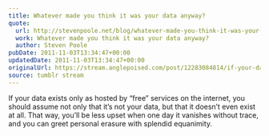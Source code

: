 ```yaml
---
title: Whatever made you think it was your data anyway?
quote:
  url: http://stevenpoole.net/blog/whatever-made-you-think-it-was-your-data-anyway/
  work: Whatever made you think it was your data anyway?
  author: Steven Poole
pubDate: 2011-11-03T13:34:47+00:00
updatedDate: 2011-11-03T13:34:47+00:00
originalUrl: https://stream.anglepoised.com/post/12283084814/if-your-data-exists-only-as-hosted-by-free
source: tumblr stream
---
```


If your data exists only as hosted by “free” services on the internet, you should assume not only that it’s not your data, but that it doesn’t even exist at all. That way, you’ll be less upset when one day it vanishes without trace, and you can greet personal erasure with splendid equanimity.
